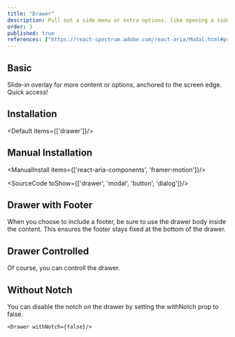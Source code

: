 ```yaml
---
title: "Drawer"
description: Pull out a side menu or extra options, like opening a side drawer, handy for accessing additional functionalities.
order: 3
published: true
references: ["https://react-spectrum.adobe.com/react-aria/Modal.html#props", "https://www.framer.com/motion/animate-presence"]
---
```



## Basic
Slide-in overlay for more content or options, anchored to the screen edge. Quick access!
<How toUse="overlays/drawer-basic-demo" />

## Installation
<Default items={['drawer']}/>

## Manual Installation

<ManualInstall items={['react-aria-components', 'framer-motion']}/>

<SourceCode toShow={['drawer', 'modal', 'button', 'dialog']}/>

## Drawer with Footer
When you choose to include a footer, be sure to use the drawer body inside the content. This ensures the footer stays fixed at the bottom of the drawer.
<How toUse="overlays/drawer-with-footer-demo" />

## Drawer Controlled
Of course, you can controll the drawer.
<How toUse="overlays/drawer-controlled-demo" />

## Without Notch
You can disable the notch on the drawer by setting the withNotch prop to false.

```
<Drawer withNotch={false}/>
```
